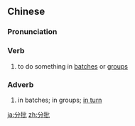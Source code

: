 ==Chinese==
{{zh-forms}}

===Pronunciation===
{{zh-pron
|m=fēnpī
|c=fan1 pai1
|mn=hun-phe/hun-phoe/pun-phe/pun-phoe
|cat=v,adv
}}

===Verb===
{{zh-verb}}

# to do something in [[batch]]es or [[group]]s

===Adverb===
{{zh-adv}}

# in batches; in groups; [[in turn]]

{{zh-cat|Advanced}}

[[ja:分批]]
[[zh:分批]]